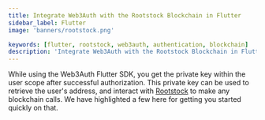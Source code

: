 ```yaml
---
title: Integrate Web3Auth with the Rootstock Blockchain in Flutter
sidebar_label: Flutter
image: 'banners/rootstock.png'

keywords: [flutter, rootstock, web3auth, authentication, blockchain]
description: 'Integrate Web3Auth with the Rootstock Blockchain in Flutter | Documentation - Web3Auth'
---
```



<SEO
  title="Integrate Web3Auth with the Rootstock Blockchain in Flutter"
  description="Integrate Web3Auth with the Rootstock Blockchain in Flutter | Documentation - Web3Auth"
  image="https://web3auth.io/docs/banners/rootstock.png"
  slug="/embedded-wallets/connect-blockchain/evm/rootstock/flutter"
/>

While using the Web3Auth Flutter SDK, you get the private key within the user scope after successful authorization. This private key can be used to retrieve the user's address, and interact with [Rootstock](https://rootstock.io/) to make any blockchain calls. We have highlighted a few here for getting you started quickly on that.

<EVMInteraction />
